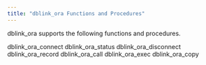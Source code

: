 ```yaml
---
title: "dblink_ora Functions and Procedures"
---
```


<div id="dblink_ora_functions_and_procedures" class="registered_link"></div>


dblink_ora supports the following functions and procedures.

<div class="toctree" data-maxdepth="3">

dblink_ora_connect dblink_ora_status dblink_ora_disconnect dblink_ora_record dblink_ora_call dblink_ora_exec dblink_ora_copy

</div>
